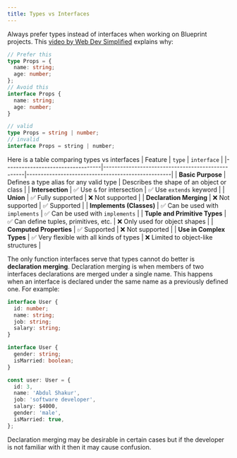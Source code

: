 ```yaml
---
title: Types vs Interfaces
---
```



Always prefer types instead of interfaces when working on Blueprint projects. This [video by Web Dev Simplified](https://www.youtube.com/watch?v=oiFo2z8ILNo) explains why:

<YouTube id="oiFo2z8ILNo?si=IAwFYzw7aaFmvXoy" />

```ts
// Prefer this
type Props = {
  name: string;
  age: number;
};
// Avoid this
interface Props {
  name: string;
  age: number;
}

// valid
type Props = string | number;
// invalid
interface Props = string | number;
```

Here is a table comparing types vs interfaces
| Feature | `type` | `interface` |
|----------------------------------|--------------------------------------------------|---------------------------------------------------|
| **Basic Purpose** | Defines a type alias for any valid type | Describes the shape of an object or class |
| **Intersection** | ✅ Use `&` for intersection | ✅ Use `extends` keyword |
| **Union** | ✅ Fully supported | ❌ Not supported |
| **Declaration Merging** | ❌ Not supported | ✅ Supported |
| **Implements (Classes)** | ✅ Can be used with `implements` | ✅ Can be used with `implements` |
| **Tuple and Primitive Types** | ✅ Can define tuples, primitives, etc. | ❌ Only used for object shapes |
| **Computed Properties** | ✅ Supported | ❌ Not supported |
| **Use in Complex Types** | ✅ Very flexible with all kinds of types | ❌ Limited to object-like structures |

The only function interfaces serve that types cannot do better is **declaration merging**. Declaration merging is when members of two interfaces
declarations are merged under a single name. This happens when an interface is declared under the same name as a previously defined one. For example:

```ts
interface User {
  id: number;
  name: string;
  job: string;
  salary: string;
}

interface User {
  gender: string;
  isMarried: boolean;
}

const user: User = {
  id: 3,
  name: 'Abdul Shakur',
  job: 'software developer',
  salary: $4000,
  gender: 'male',
  isMarried: true,
};
```

Declaration merging may be desirable in certain cases but if the developer is not familiar with it then it may cause confusion.
